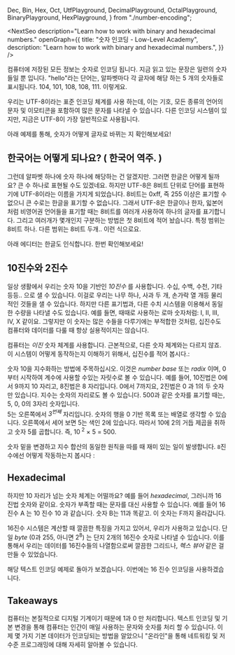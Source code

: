   Dec,
  Bin,
  Hex,
  Oct,
  UtfPlayground,
  DecimalPlayground,
  OctalPlayground,
  BinaryPlayground,
  HexPlayground,
} from "./number-encoding";

<NextSeo
  description="Learn how to work with binary and hexadecimal numbers."
  openGraph={{
    title: "숫자 인코딩 - Low-Level Academy",
    description: "Learn how to work with binary and hexadecimal numbers.",
  }}
/>

컴퓨터에 저장된 모든 정보는 숫자로 인코딩 됩니다.
지금 읽고 있는 문장은 일련의 숫자들일 뿐 입니다. "hello"라는 단어는, 알파벳마다 각 글자에 해당 하는 5 개의 숫자들로 표시됩니다. <Dec>104</Dec>, <Dec>101</Dec>, <Dec>108</Dec>, <Dec>108</Dec>, <Dec>111</Dec>. 이렇게요.

우리는 UTF-8이라는 표준 인코딩 체계를 사용 하는데, 이는 기호, 모든 종류의 언어의 문자 및 이모티콘을 포함하여 많은 문자를 나타낼 수 있습니다. 다른 인코딩 시스템이 있지만, 지금은 UTF-8이 가장 일반적으로 사용됩니다.

아래 예제를 통해, 숫자가 어떻게 글자로 바뀌는 지 확인해보세요!

## 한국어는 어떻게 되나요? ( 한국어 역주. )
그런데 알파벳 하나에 숫자 하나에 해당하는 건 알겠지만. 그러면 한글은 어떻게 될까요? 큰 수 하나로 표현될 수도 있겠네요. 하지만 UTF-8은 8비트 단위로 단어를 표현하기에 UTF-8이라는 이름을 가지게 되었습니다. 8비트는 0xff, 즉 255 이상은 표기할 수 없으니 큰 수로는 한글을 표기할 수 없습니다.
그래서 UTF-8은 한글이나 한자, 읿본어처럼 비영어권 언어들을 표기할 때는 8비트를 여러개 사용하여 하나의 글자를 표기합니다. 그리고 여러개가 몇개인지 구분하는 방법은 첫 8비트에 적어 놨습니다. 특정 범위는 8비트 하나. 다른 범위는 8비트 두개.. 이런 식으로요.

아래 에디터는 한글도 인식합니다. 한번 확인해보세요!

<UtfPlayground base={10} />

## 10진수와 2진수

일상 생활에서 우리는 숫자 10을 기반인 _10진수_ 를 사용합니다. 수십, 수백, 수천, 기타등등.. 으로 샐 수 있습니다.
이걸로 우리는 나무 하나, 사과 두 개, 손가락 열 개등 물리적인 것들을 샐 수 있습니다.
하지만 다른 표기법과, 다른 수치 시스템을 이용해서 동일한 수량을 나타낼 수도 있습니다.
예를 들면, 때때로 사용하는 로마 숫자처럼: I, II, III, IV, X 같이요.
그렇지만 이 숫자는 많은 수들을 다루기에는 부적합한 것처럼, 십진수도 컴퓨터와 데이터를 다룰 때 항상 실용적이지는 않습니다.

<DecimalPlayground>
  컴퓨터는 <em>이진</em> 숫자 체계를 사용합니다.
  근본적으로, 다른 숫자 체계와는 다르지 않죠.
  이 시스템이 어떻게 동작하는지 이해하기 위해서, 십진수를 적어 봅시다.:&nbsp;
</DecimalPlayground>

숫자 <Dec>10</Dec>을 지수화하는 방법에 주목하십시오. 이것은 _number base_ 또는 _radix_ 이며, 0부터 시작하여 계수에 사용할 수있는 자릿수로 볼 수 있습니다.
예를 들어, <Dec>10</Dec>진법은 <Dec>0</Dec>에서 <Dec>9</Dec>까지 10 자리고, <Dec>8</Dec>진법은 8 자리입니다. <Oct>0</Oct>에서 <Oct> 7</Oct>까지요,  <Dec>2</Dec>진법은 <Bin> 0</Bin> 과 <Bin>1</Bin>의 두 숫자만 있습니다. 지수는 숫자의 자리로도 볼 수 있습니다.
<Dec>500</Dec>과 같은 숫자를 표기할 때는, <Dec>5</Dec>, <Dec>0</Dec>, <Dec>0</Dec>의 3자리 숫자입니다. <br/><Dec>5</Dec>는 오른쪽에서 _3<sup>번째</sup>_ 자리입니다. 숫자의 행을 0 기반 목록 또는 배열로 생각할 수 있습니다.
오른쪽에서 세어 보면 <Dec>5</Dec>는 색인 <Dec>2</Dec>에 있습니다. 따라서 <Dec>10</Dec>에 <Dec>2</Dec>의 거듭 제곱을 취하고 숫자 <Dec>5</Dec>를 곱합니다. 즉, <Dec>10<sup> 2</sup> </Dec> × <Dec>5</Dec> = <Dec>500</Dec>.

숫자 밑을 변경하고 지수 합산의 동일한 원칙을 따를 때 재미 있는 일이 발생합니다.
`8`진수에선 어떻게 작동하는지 봅시다 :

<OctalPlayground />

<BinaryPlayground />

## Hexadecimal

하지만 10 자리가 넘는 숫자 체계는 어떨까요? 예를 들어 _hexadecimal_, 그러니까 16 진법 숫자와 같이요.
숫자가 부족할 때는 문자를 대신 사용할 수 있습니다. 예를 들어 16 진수 <Hex> A </Hex>는 10 진수 <Dec> 10 </Dec>과 같습니다.
숫자 <Hex>B</Hex>는 <Dec>11</Dec>과 똑같고. 이 숫자는 <Hex>F</Hex>까지 올라갑니다.

<HexPlayground />

16진수 시스템은 계산할 때 깔끔한 특징을 가지고 있어서, 우리가 사용하고 있습니다. 단일 _byte_ (<Dec>0</Dec>과 <Dec>255</Dec>, 아니면 2<sup>8</sup>) 는 단지 2개의 16진수 숫자로 나타낼 수 있습니다.
이를 통해서 우리는 데이터를 16진수들의 나열함으로써 깔끔한 그리드나, _헥스 뷰어_ 같은 걸 만들 수 있었습니다.

해당 텍스트 인코딩 예제로 돌아가 보겠습니다. 이번에는 16 진수 인코딩을 사용하겠습니다.
\
<UtfPlayground base={16} />

## Takeaways

컴퓨터는 본질적으로 디지털 기계이기 때문에 1과 0 만 처리합니다. 텍스트 인코딩 및 기본 변경을 통해
컴퓨터는 인간이 매일 사용하는 문자와 숫자를 처리 할 수 있습니다. 이제 몇 가지 기본 데이터가 인코딩되는 방법을 알았으니
"온라인"을 통해 네트워킹 및 저수준 프로그래밍에 대해 자세히 알아볼 수 있습니다.